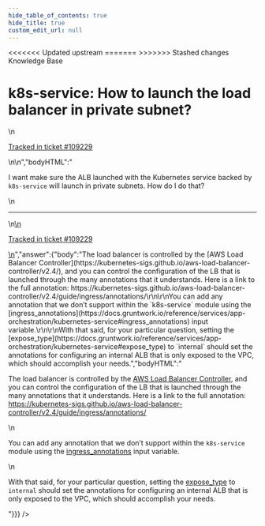 ```yaml
---
hide_table_of_contents: true
hide_title: true
custom_edit_url: null
---
```



<head>
<<<<<<< Updated upstream
  <link rel="canonical" href="https://github.com/tnn-tnn-tnn-tnn-tnn-gruntwork-io/knowledge-base/discussions/554" />
=======
  <link rel="canonical" href="https://github.com/tnn-gruntwork-io/knowledge-base/discussions/554" />
>>>>>>> Stashed changes
</head>

<CenterLayout>
<span className="searchCategory">Knowledge Base</span>
<h1>k8s-service: How to launch the load balancer in private subnet?</h1>
<GitHub discussion={{"id":"D_kwDOF8slf84AQs_P","number":554,"author":{"login":"yorinasub17"},"title":"k8s-service: How to launch the load balancer in private subnet?","body":"\nI want make sure the ALB launched with the Kubernetes service backed by `k8s-service` will launch in private subnets. How do I do that?\n\n---\n\n<ins datetime=\"2022-09-09T15:01:23Z\">\n  <p><a href=\"https://support.gruntwork.io/hc/requests/109229\">Tracked in ticket #109229</a></p>\n</ins>\n","bodyHTML":"<p dir=\"auto\">I want make sure the ALB launched with the Kubernetes service backed by <code class=\"notranslate\">k8s-service</code> will launch in private subnets. How do I do that?</p>\n<hr>\n<ins datetime=\"2022-09-09T15:01:23Z\">\n  <p dir=\"auto\"><a href=\"https://support.gruntwork.io/hc/requests/109229\" rel=\"nofollow\">Tracked in ticket #109229</a></p>\n</ins>","answer":{"body":"The load balancer is controlled by the [AWS Load Balancer Controller](https://kubernetes-sigs.github.io/aws-load-balancer-controller/v2.4/), and you can control the configuration of the LB that is launched through the many annotations that it understands. Here is a link to the full annotation: https://kubernetes-sigs.github.io/aws-load-balancer-controller/v2.4/guide/ingress/annotations/\r\n\r\nYou can add any annotation that we don’t support within the `k8s-service` module using the [ingress_annotations](https://docs.gruntwork.io/reference/services/app-orchestration/kubernetes-service#ingress_annotations) input variable.\r\n\r\nWith that said, for your particular question, setting the [expose_type](https://docs.gruntwork.io/reference/services/app-orchestration/kubernetes-service#expose_type) to `internal` should set the annotations for configuring an internal ALB that is only exposed to the VPC, which should accomplish your needs.","bodyHTML":"<p dir=\"auto\">The load balancer is controlled by the <a href=\"https://kubernetes-sigs.github.io/aws-load-balancer-controller/v2.4/\" rel=\"nofollow\">AWS Load Balancer Controller</a>, and you can control the configuration of the LB that is launched through the many annotations that it understands. Here is a link to the full annotation: <a href=\"https://kubernetes-sigs.github.io/aws-load-balancer-controller/v2.4/guide/ingress/annotations/\" rel=\"nofollow\">https://kubernetes-sigs.github.io/aws-load-balancer-controller/v2.4/guide/ingress/annotations/</a></p>\n<p dir=\"auto\">You can add any annotation that we don’t support within the <code class=\"notranslate\">k8s-service</code> module using the <a href=\"https://docs.gruntwork.io/reference/services/app-orchestration/kubernetes-service#ingress_annotations\" rel=\"nofollow\">ingress_annotations</a> input variable.</p>\n<p dir=\"auto\">With that said, for your particular question, setting the <a href=\"https://docs.gruntwork.io/reference/services/app-orchestration/kubernetes-service#expose_type\" rel=\"nofollow\">expose_type</a> to <code class=\"notranslate\">internal</code> should set the annotations for configuring an internal ALB that is only exposed to the VPC, which should accomplish your needs.</p>"}}} />

</CenterLayout>
  

<!-- ##DOCS-SOURCER-START
{
  "sourcePlugin": "github-discussions",
  "hash": "87817b0f494af39d5a414bb6c86f2aa2"
}
##DOCS-SOURCER-END -->
